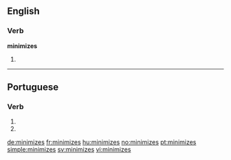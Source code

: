 ==English==

===Verb===
'''minimizes'''

# {{third-person singular of|minimize}}

----

==Portuguese==

===Verb===
{{pt-verb-form}}

# {{pt-verb form of|minimizar|ar|subjunctive|present|singular|second}}
# {{pt-verb form of|minimizar|ar|imperative|negative|singular|second}}

[[de:minimizes]]
[[fr:minimizes]]
[[hu:minimizes]]
[[no:minimizes]]
[[pt:minimizes]]
[[simple:minimizes]]
[[sv:minimizes]]
[[vi:minimizes]]